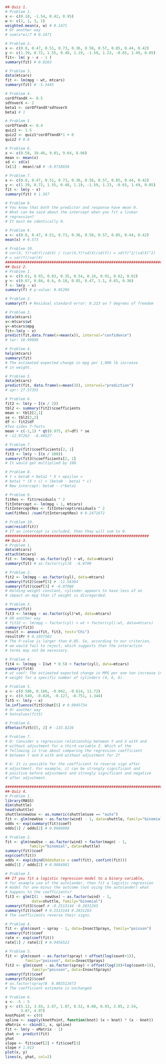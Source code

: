 ```r
## Quiz 1.
# Problem 1.
x <- c(0.18, -1.54, 0.42, 0.95)
w <- c(2, 1, 3, 1)
weighted.mean(x, w) # 0.1471
# Or another way
# sum(x*w)/7 # 0.1471

# Problem 2.
x <- c(0.8, 0.47, 0.51, 0.73, 0.36, 0.58, 0.57, 0.85, 0.44, 0.42)
y <- c(1.39, 0.72, 1.55, 0.48, 1.19, -1.59, 1.23, -0.65, 1.49, 0.05)
fit<- lm( y ~ x - 1 )
summary(fit) # 0.8263

# Problem 3.
data(mtcars)
fit <- lm(mpg ~ wt, mtcars)
summary(fit) # -5.3445

# Problem 4.
corOfYandX <- 0.5
sdYoverX <- 2
beta1 <- corOfYandX*sdYoverX
beta1 # 1

# Problem 5.
corOfYandX <- 0.4
quiz1 <- 1.5
quiz2 <- quiz1*corOfYandX*1 + 0
quiz2 # 0.6

# Problem 6.
x <- c(8.58, 10.46, 9.01, 9.64, 8.86)
mean <- mean(x)
sd <- sd(x)
(x[1] - mean)/sd # -0.9718658

# Problem 7.
x <- c(0.8, 0.47, 0.51, 0.73, 0.36, 0.58, 0.57, 0.85, 0.44, 0.42)
y <- c(1.39, 0.72, 1.55, 0.48, 1.19, -1.59, 1.23, -0.65, 1.49, 0.05)
fit <- lm(y ~ x)
summary(fit) # 1.567

# Problem 8.
# You know that both the predictor and response have mean 0. 
# What can be said about the intercept when you fit a linear 
# regression?
# It must be identically 0.

# Problem 9.
x <- c(0.8, 0.47, 0.51, 0.73, 0.36, 0.58, 0.57, 0.85, 0.44, 0.42)
mean(x) # 0.573

# Problem 10.
# cor(X, Y)*sd(Y)/sd(X) / (cor(X,Y)*sd(X)/sd(Y)) = sd(Y)^2/(sd(X)^2)
# = var(Y)/var(X)
##########################################################################
## Quiz 2.
# Problem 1.
x <- c(0.61, 0.93, 0.83, 0.35, 0.54, 0.16, 0.91, 0.62, 0.62)
y <- c(0.67, 0.84, 0.6, 0.18, 0.85, 0.47, 1.1, 0.65, 0.36)
f <- lm(y ~ x)
summary(f) # p-value: 0.05296

# Problem 2.
summary(f) # Residual standard error: 0.223 on 7 degrees of freedom

# Problem 3. 
data(mtcars)
x<-mtcars$wt
y<-mtcars$mpg
fit<-lm(y ~ x)
predict(fit,data.frame(x=mean(x)), interval="confidence")
# lwr: 18.99098

# Problem 4.
help(mtcars)
summary(fit)
# The estimated expected change in mpg per 1,000 lb increase 
# in weight.

# Problem 5.
data(mtcars)
predict(fit, data.frame(x=mean(3)), interval="prediction")
# upr: 27.57355

# Problem 6.
fit2 <- lm(y ~ I(x / 2))
tbl2 <- summary(fit2)$coefficients
mean <- tbl2[2,1]      
se <- tbl2[2,2] 
df <- fit2$df
#Two sides T-Tests
mean + c(-1,1) * qt(0.975, df=df) * se
# -12.97262  -8.40527

# Problem 7.
summary(fit)$coefficients[2, 1]
fit3 <- lm(y ~ I(x / 100))
summary(fit3)$coefficients[2, 1]
# It would get multiplied by 100.

# Problem 8. 
# Y = beta0 + beta1 * X + epsilon = 
# beta1 * (X + c) + (beta0 - beta1 * c)
# New intercept: beta0 - c*beta1

# Problem 9.
fitRes <- fit$residuals ^ 2
fitIntercept <- lm(mpg ~ 1, mtcars)
fitInterceptRes <- fitIntercept$residuals ^ 2
sum(fitRes) /sum(fitInterceptRes) # 0.2471672

# Problem 10.
sum(resid(fit))
# If an intercept is included, then they will sum to 0.
#################################################################
## Quiz 3.
# Problem 1.
data(mtcars)
attach(mtcars)
fit <- lm(mpg ~ as.factor(cyl) + wt, data=mtcars)
summary(fit) # as.factor(cyl)8  -6.0709 

# Problem 2.
fit2 <- lm(mpg ~ as.factor(cyl), data=mtcars)
summary(fit2)$coef[3] # -11.56364
summary(fit)$coef[3] # -6.07086
# Holding weight constant, cylinder appears to have less of an 
# impact on mpg than if weight is disregarded.

# Problem 3.
summary(fit)
fit3 <- lm(mpg ~ as.factor(cyl)*wt, data=mtcars)
# OR another way
# fit32 <- lm(mpg ~ factor(cyl) + wt + factor(cyl):wt, data=mtcars)
summary(fit3)
result <- anova(fit, fit3, test="Chi")
result$Pr # 0.1037502
# The P-value is larger than 0.05. So, according to our criterion, 
# we would fail to reject, which suggests that the interaction 
# terms may not be necessary.

# Problem 4.
fit4 <- lm(mpg ~ I(wt * 0.5) + factor(cyl), data=mtcars)
summary(fit4)
# wt coef: The estimated expected change in MPG per one ton increase in 
# weight for a specific number of cylinders (4, 6, 8).

# Problem 5.
x <- c(0.586, 0.166, -0.042, -0.614, 11.72)
y <- c(0.549, -0.026, -0.127, -0.751, 1.344)
fit5 <- lm(y ~ x)
lm.influence(fit5)$hat[5] # 0.9945734
# Or another way
# hatvalues(fit5)

# Problem 6.
dfbetas(fit5)[5, 2] # -133.8226

# Problem 7.
# Q: Consider a regression relationship between Y and X with and 
# without adjustment for a third variable Z. Which of the 
# following is true about comparing the regression coefficient
# between Y and X with and without adjustment for Z?

# A: It is possible for the coefficient to reverse sign after 
# adjustment. For example, it can be strongly significant and 
# positive before adjustment and strongly significant and negative 
# after adjustment.

#######################################################################
## Quiz 4.
# Problem 1.
library(MASS)
dim(shuttle)
head(shuttle)
shuttle$newUse <- as.numeric(shuttle$use == "auto")
fit <- glm(newUse ~ as.factor(wind) - 1, data=shuttle, family="binomial")
odds <- exp(summary(fit)$coef)
odds[1] / odds[2] # 0.9686888

# Problem 2.
fit <- glm(newUse ~ as.factor(wind) + factor(magn) - 1, 
           family="binomial", data=shuttle)
summary(fit)$coef
exp(coef(fit))
odds <- exp(cbind(OddsRatio = coef(fit), confint(fit)))
odds[1] / odds[2] # 0.9684981

# Problem 3.
## If you fit a logistic regression model to a binary variable, 
# for example use of the autolander, then fit a logistic regression 
# model for one minus the outcome (not using the autolander) what 
# happens to the coefficients?
fit3 <- glm(I(1 - newUse) ~ as.factor(wind) - 1, 
            data=shuttle, family="binomial")
summary(fit3)$coef # -0.2513144 -0.2831263
summary(fit)$coef # 0.2513144 0.2831263
# The coefficients reverse their signs. 

# Problem 4.
fit <- glm(count ~ spray - 1, data=InsectSprays, family="poisson")
summary(fit)$coef
rate <- exp(coef(fit))
rate[1] / rate[2] # 0.9456522

# Problem 5.
fit <- glm(count ~ as.factor(spray) + offset(log(count+1)), 
         family="poisson", data=InsectSprays)
fit2 <- glm(count ~ as.factor(spray) + offset(log(10)+log(count+1)), 
            family="poisson", data=InsectSprays)
summary(fit)$coef
summary(fit2)$coef  
# as.factor(spray)B  0.003512473
# The coefficient estimate is unchanged

# Problem 6.
x <- -5 : 5
y <- c(5.12, 3.93, 2.67, 1.87, 0.52, 0.08, 0.93, 2.05, 2.54,
       3.87, 4.97)
knotPoint <- c(0)
spline <- sapply(knotPoint, function(knot) (x > knot) * (x - knot))
xMatrix <- cbind(1, x, spline)
fit <- lm(y ~ xMatrix - 1)
yhat <- predict(fit)
yhat
slope <- fit$coef[2] + fit$coef[3]
slope # 1.013
plot(x, y)
lines(x, yhat, col=2)
```

